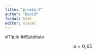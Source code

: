 ```yaml
---
title: "prueba-2"
author: "David"
format: html
editor: visual
---
```


#Titulo
##Subtitulo

$$
\alpha=0,05
$$
